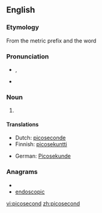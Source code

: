 ==English==

===Etymology===
From the metric prefix {{term|pico-}} and the word {{term|second}}

===Pronunciation===
* {{a|UK}} {{IPA|/ˈpiː.kəʊˌsɛk.ənd/}}, {{SAMPA|/"pi:.k@U%sEk.@nd/}}
* {{hyphenation|pee-ko-sec-ond}}

===Noun===
{{en-noun}}
# {{SI-unit|pico|second|time}}

====Translations====
{{trans-top|10<sup>-12</sup> second}}
* Dutch: [[picoseconde]] {{m}}
* Finnish: [[picosekuntti]]
{{trans-mid}}
* German: [[Picosekunde]] {{f}}
{{trans-bottom}}

===Anagrams===
* {{alphagram|ccdeinoops}}
* [[endoscopic#English|endoscopic]]

[[vi:picosecond]]
[[zh:picosecond]]